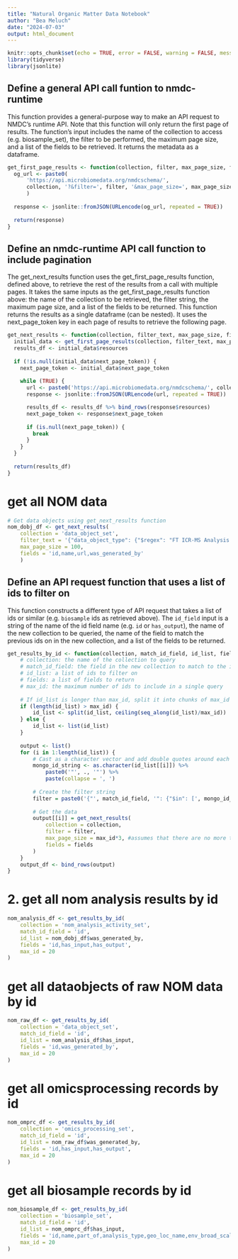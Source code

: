 ---
title: "Natural Organic Matter Data Notebook"
author: "Bea Meluch"
date: "2024-07-03"
output: html_document
---

```{r setup, include=FALSE}
knitr::opts_chunk$set(echo = TRUE, error = FALSE, warning = FALSE, message = FALSE)
library(tidyverse)
library(jsonlite)
```


## Define a general API call funtion to nmdc-runtime

This function provides a general-purpose way to make an API request to NMDC's runtime API. Note that this function will only return the first page of results. The function's input includes the name of the collection to access (e.g. biosample_set), the filter to be performed, the maximum page size, and a list of the fields to be retrieved. It returns the metadata as a dataframe.

```{r first-page-call}
get_first_page_results <- function(collection, filter, max_page_size, fields) {
  og_url <- paste0(
      'https://api.microbiomedata.org/nmdcschema/', 
      collection, '?&filter=', filter, '&max_page_size=', max_page_size, '&projection=', fields
      )
  
  response <- jsonlite::fromJSON(URLencode(og_url, repeated = TRUE))
  
  return(response)
}
```

## Define an nmdc-runtime API call function to include pagination

The get_next_results function uses the get_first_page_results function, defined above, to retrieve the rest of the results from a call with multiple pages. It takes the same inputs as the get_first_page_results function above: the name of the collection to be retrieved, the filter string, the maximum page size, and a list of the fields to be returned. This function returns the results as a single dataframe (can be nested). It uses the next_page_token key in each page of results to retrieve the following page.

```{r}
get_next_results <- function(collection, filter_text, max_page_size, fields) {
  initial_data <- get_first_page_results(collection, filter_text, max_page_size, fields)
  results_df <- initial_data$resources
  
  if (!is.null(initial_data$next_page_token)) {
    next_page_token <- initial_data$next_page_token
    
    while (TRUE) {
      url <- paste0('https://api.microbiomedata.org/nmdcschema/', collection, '?&filter=', filter_text, '&max_page_size=', max_page_size, '&page_token=', next_page_token, '&projection=', fields)
      response <- jsonlite::fromJSON(URLencode(url, repeated = TRUE))

      results_df <- results_df %>% bind_rows(response$resources)
      next_page_token <- response$next_page_token
      
      if (is.null(next_page_token)) {
        break
      }
    }
  }
  
  return(results_df)
}
```

# get all NOM data

```{r}
# Get data objects using get_next_results function
nom_dobj_df <- get_next_results(
    collection = 'data_object_set', 
    filter_text = '{"data_object_type": {"$regex": "FT ICR-MS Analysis Results"}}', 
    max_page_size = 100, 
    fields = 'id,name,url,was_generated_by'
    )
```

## Define an API request function that uses a list of ids to filter on

This function constructs a different type of API request that takes a list of ids or similar (e.g. `biosample` ids as retrieved above). The `id_field` input is a string of the name of the id field name (e.g. `id` or `has_output`), the name of the new collection to be queried, the name of the field to match the previous ids on in the new collection, and a list of the fields to be returned.

```{r}
get_results_by_id <- function(collection, match_id_field, id_list, fields, max_id = 50) {
    # collection: the name of the collection to query
    # match_id_field: the field in the new collection to match to the id_list
    # id_list: a list of ids to filter on
    # fields: a list of fields to return
    # max_id: the maximum number of ids to include in a single query
    
    # If id_list is longer than max_id, split it into chunks of max_id
    if (length(id_list) > max_id) {
        id_list <- split(id_list, ceiling(seq_along(id_list)/max_id))
    } else {
        id_list <- list(id_list)
    }
    
    output <- list()
    for (i in 1:length(id_list)) {
        # Cast as a character vector and add double quotes around each ID
        mongo_id_string <- as.character(id_list[[i]]) %>%
            paste0('"', ., '"') %>%
            paste(collapse = ', ')
        
        # Create the filter string
        filter = paste0('{"', match_id_field, '": {"$in": [', mongo_id_string, ']}}')
        
        # Get the data
        output[[i]] = get_next_results(
            collection = collection,
            filter = filter,
            max_page_size = max_id*3, #assumes that there are no more than 3 records per query
            fields = fields
        )
    }
    output_df <- bind_rows(output)
}
```

# 2. get all nom analysis results by id 

```{r}
nom_analysis_df <- get_results_by_id(
    collection = 'nom_analysis_activity_set',
    match_id_field = 'id',
    id_list = nom_dobj_df$was_generated_by,
    fields = 'id,has_input,has_output',
    max_id = 20
)

```

# get all dataobjects of raw NOM data by id
```{r}

nom_raw_df <- get_results_by_id(
    collection = 'data_object_set',
    match_id_field = 'id',
    id_list = nom_analysis_df$has_input,
    fields = 'id,was_generated_by',
    max_id = 20
)

```

# get all omicsprocessing records by id
```{r}

nom_omprc_df <- get_results_by_id(
    collection = 'omics_processing_set',
    match_id_field = 'id',
    id_list = nom_raw_df$was_generated_by,
    fields = 'id,has_input,has_output',
    max_id = 20
)

```

# get all biosample records by id
```{r}

nom_biosample_df <- get_results_by_id(
    collection = 'biosample_set',
    match_id_field = 'id',
    id_list = nom_omprc_df$has_input,
    fields = 'id,name,part_of,analysis_type,geo_loc_name,env_broad_scale,env_local_scale,env_medium',
    max_id = 20
)

```
